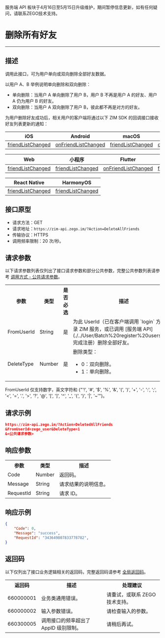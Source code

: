 <Warning title="警告">服务端 API 板块于4月16日至5月15日升级维护，期间暂停信息更新，如有任何疑问，请联系ZEGO技术支持。</Warning>
# 删除所有好友

- - -

## 描述

调用此接口，可为用户单向或双向删除全部好友数据。

以用户 A、B 举例说明单向删除和双向删除：
- 单向删除：当用户 A 单向删除了用户 B，用户 B 不再是用户 A 的好友、用户 A 仍为用户 B 的好友。
- 双向删除：当用户 A 双向删除了用户 B，彼此都不再是对方的好友。


为用户删除好友成功后，相关用户的客户端将通过以下 ZIM SDK 的回调接口接收好友列表更新的通知：

| iOS | Android | macOS | Windows |
|-----|---------|--------|---------|
| [friendListChanged](https://doc-zh.zego.im/article/api?doc=zim_API~objective-c_ios~protocol~ZIMEventHandler#zim-friend-list-changed-friend-info-list) | [onFriendListChanged](https://doc-zh.zego.im/article/api?doc=zim_API~java_android~class~ZIMEventHandler#on-friend-list-changed) | [friendListChanged](https://doc-zh.zego.im/article/api?doc=zim_API~objective-c_macos~protocol~ZIMEventHandler#zim-friend-list-changed-friend-info-list) | [onFriendListChanged](https://doc-zh.zego.im/article/api?doc=zim_API~cpp_windows~class~ZIMEventHandler#on-friend-list-changed) |

| Web | 小程序 | Flutter | uni-app |
|-----|---------|---------|---------|
| [friendListChanged](https://doc-zh.zego.im/article/api?doc=zim_API~javascript_web~interface~ZIMEventHandler#friend-list-changed) | [friendListChanged](https://doc-zh.zego.im/article/api?doc=zim_API~javascript_wxxcx~interface~ZIMEventHandler#friend-list-changed) | [onFriendListChanged](https://pub.dev/documentation/zego_zim/latest/zego_zim/ZIMEventHandler/onFriendListChanged.html) | [friendListChanged](https://doc-zh.zego.im/article/api?doc=zim_API~javascript_uni-app~interface~ZIMEventHandler#friend-list-changed) |

| React Native | HarmonyOS |
|--------------|-----------|
| [friendListChanged](https://doc-zh.zego.im/article/api?doc=zim_API~javascript_react-native~interface~ZIMEventHandler#friend-list-changed) | [friendListChanged](https://doc-zh.zego.im/article/api?doc=zim_API~javascript_harmony~interface~ZIMEventHandler#friend-list-changed) |

## 接口原型

- 请求方法：GET
- 请求地址：`https://zim-api.zego.im/?Action=DeleteAllFriends`
- 传输协议：HTTPS
- 调用频率限制：20 次/秒。


## 请求参数

以下请求参数列表仅列出了接口请求参数和部分公共参数，完整公共参数列表请参考 [调用方式 - 公共请求参数](../Accessing%20Server%20APIs.mdx#2-公共参数)。

<table>
<tbody><tr data-row-level="1">
<th>参数</th>
<th>类型</th>
<th>是否必选</th>
<th>描述</th>
</tr>
<tr data-row-level="3">
<td>FromUserId</td>
<td>String</td>
<td>是</td>
<td>为此 UserId（已在客户端调用 `login` 方法登录 ZIM 服务，或已调用 [服务端 API](./../User/Batch%20register%20users.mdx) 完成注册）删除全部好友。</td>
</tr>
<tr data-row-level="5">
<td>DeleteType</td>
<td>Number</td>
<td>是</td>
<td>删除类型：
<ul><li>0：双向删除。</li><li>1：单向删除。</li></ul></td>
</tr>
</tbody></table>

<Note title="说明">

FromUserId 仅支持数字，英文字符和 {"'!', '#', '$', '%', '&', '(', ')', '+', '-', ':', ';', '<', '=', '.', '>', '?', '@', '[', ']', '^', '_', '{', '}', '|', '~'"}。
</Note>

## 请求示例

```json
https://zim-api.zego.im/?Action=DeletedAllFriends
&FromUserId=zego_user&DeleteType=1
&<公共请求参数>
```

## 响应参数

<table>
<tbody><tr data-row-level="1">
<th>参数</th>
<th>类型</th>
<th>描述</th>
</tr>
<tr data-row-level="2">
<td>Code</td>
<td>Number</td>
<td>
返回码。
</td>
</tr>
<tr data-row-level="3">
<td>Message</td>
<td>String</td>
<td>请求结果的说明信息。</td>
</tr>
<tr data-row-level="4">
<td>RequestId</td>
<td>String</td>
<td>请求 ID。</td>
</tr>
</tbody></table>


## 响应示例

```json
{
    "Code": 0,
    "Message": "success",
    "RequestId": "343649807833778782",
}
```


## 返回码

以下仅列出了接口业务逻辑相关的返回码，完整返回码请参考 [全局返回码](../Return%20codes.mdx)。

<table>
<tbody><tr>
<th>返回码</th>
<th>描述</th>
<th>处理建议</th>
</tr>
<tr>
<td>660000001</td>
<td>业务类通用错误。</td>
<td>请重试，或联系 ZEGO 技术支持。</td>
</tr>
<tr>
<td>660000002</td>
<td>输入参数错误。</td>
<td>请检查输入的参数。</td>
</tr>
<tr>
<td>660300005</td>
<td>调用接口的频率超出了 AppID 级别限制。</td>
<td>请稍后再试。</td>
</tr>
</tbody></table>
